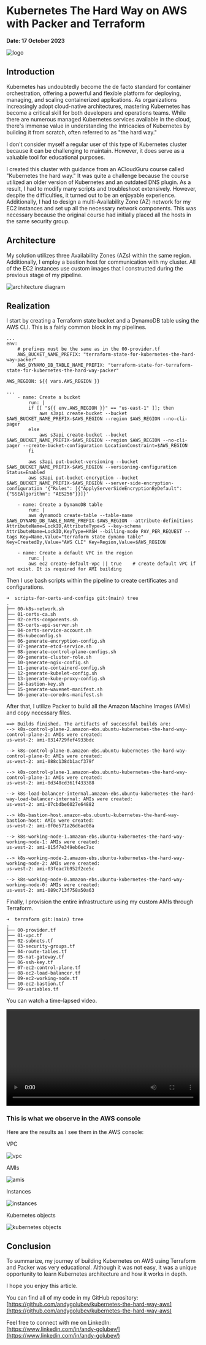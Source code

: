 # Kubernetes The Hard Way on AWS with Packer and Terraform

**Date: 17 October 2023**

![logo](/articles/kubernetes-the-hard-way-on-aws-with-packer-and-terraform/logo.jpg)

## Introduction

Kubernetes has undoubtedly become the de facto standard for container orchestration, offering a powerful and flexible platform for deploying, managing, and scaling containerized applications. As organizations increasingly adopt cloud-native architectures, mastering Kubernetes has become a critical skill for both developers and operations teams. While there are numerous managed Kubernetes services available in the cloud, there's immense value in understanding the intricacies of Kubernetes by building it from scratch, often referred to as "the hard way."

I don't consider myself a regular user of this type of Kubernetes cluster because it can be challenging to maintain. However, it does serve as a valuable tool for educational purposes.

I created this cluster with guidance from an ACloudGuru course called "Kubernetes the hard way." It was quite a challenge because the course utilized an older version of Kubernetes and an outdated DNS plugin. As a result, I had to modify many scripts and troubleshoot extensively. However, despite the difficulties, it turned out to be an enjoyable experience. Additionally, I had to design a multi-Availability Zone (AZ) network for my EC2 instances and set up all the necessary network components. This was necessary because the original course had initially placed all the hosts in the same security group.

## Architecture

My solution utilizes three Availability Zones (AZs) within the same region. Additionally, I employ a bastion host for communication with my cluster. All of the EC2 instances use custom images that I constructed during the previous stage of my pipeline.

![architecture diagram](/articles/kubernetes-the-hard-way-on-aws-with-packer-and-terraform/pic01.png)

## Realization

I start by creating a Terraform state bucket and a DynamoDB table using the AWS CLI. This is a fairly common block in my pipelines.

```
...
env:
    # prefixes must be the same as in the 00-provider.tf
    AWS_BUCKET_NAME_PREFIX: "terraform-state-for-kubernetes-the-hard-way-packer" 
    AWS_DYNAMO_DB_TABLE_NAME_PREFIX: "terraform-state-for-terraform-state-for-kubernetes-the-hard-way-packer"

AWS_REGION: ${{ vars.AWS_REGION }}

...
    - name: Create a bucket
        run: |
        if [[ "${{ env.AWS_REGION }}" == "us-east-1" ]]; then
            aws s3api create-bucket --bucket $AWS_BUCKET_NAME_PREFIX-$AWS_REGION --region $AWS_REGION --no-cli-pager
        else
            aws s3api create-bucket --bucket $AWS_BUCKET_NAME_PREFIX-$AWS_REGION --region $AWS_REGION --no-cli-pager --create-bucket-configuration LocationConstraint=$AWS_REGION
        fi

        aws s3api put-bucket-versioning --bucket $AWS_BUCKET_NAME_PREFIX-$AWS_REGION --versioning-configuration Status=Enabled
        aws s3api put-bucket-encryption --bucket $AWS_BUCKET_NAME_PREFIX-$AWS_REGION --server-side-encryption-configuration '{"Rules": [{"ApplyServerSideEncryptionByDefault": {"SSEAlgorithm": "AES256"}}]}'

    - name: Create a DynamoDB table
        run: |
        aws dynamodb create-table --table-name $AWS_DYNAMO_DB_TABLE_NAME_PREFIX-$AWS_REGION --attribute-definitions AttributeName=LockID,AttributeType=S --key-schema AttributeName=LockID,KeyType=HASH --billing-mode PAY_PER_REQUEST --tags Key=Name,Value="terraform state dynamo table" Key=CreatedBy,Value="AWS CLI" Key=Region,Value=$AWS_REGION 

    - name: Create a default VPC in the region
        run: |
        aws ec2 create-default-vpc || true    # create default VPC if not exist. It is required for AMI building 
```

Then I use bash scripts within the pipeline to create certificates and configurations.

```
➜  scripts-for-certs-and-configs git:(main) tree 
.
├── 00-k8s-network.sh
├── 01-certs-ca.sh
├── 02-certs-components.sh
├── 03-certs-api-server.sh
├── 04-certs-service-account.sh
├── 05-kubeconfig.sh
├── 06-generate-encryption-config.sh
├── 07-generate-etcd-service.sh
├── 08-generate-control-plane-configs.sh
├── 09-generate-cluster-role.sh
├── 10-generate-ngix-config.sh
├── 11-generate-containerd-config.sh
├── 12-generate-kubelet-config.sh
├── 13-generate-kube-proxy-config.sh
├── 14-bastion-key.sh
├── 15-generate-wavenet-manifest.sh
└── 16-generate-coredns-manifest.sh
```

After that, I utilize Packer to build all the Amazon Machine Images (AMIs) and copy necessary files.

```
==> Builds finished. The artifacts of successful builds are:
--> k8s-control-plane-2.amazon-ebs.ubuntu-kubernetes-the-hard-way-control-plane-2: AMIs were created:
us-west-2: ami-0314729fef4933bdc

--> k8s-control-plane-0.amazon-ebs.ubuntu-kubernetes-the-hard-way-control-plane-0: AMIs were created:
us-west-2: ami-088c138db1acf379f

--> k8s-control-plane-1.amazon-ebs.ubuntu-kubernetes-the-hard-way-control-plane-1: AMIs were created:
us-west-2: ami-0d348cd361f433388

--> k8s-load-balancer-internal.amazon-ebs.ubuntu-kubernetes-the-hard-way-load-balancer-internal: AMIs were created:
us-west-2: ami-07cbdbe6027e64882

--> k8s-bastion-host.amazon-ebs.ubuntu-kubernetes-the-hard-way-bastion-host: AMIs were created:
us-west-2: ami-0f0e571a26d6ac08a

--> k8s-working-node-1.amazon-ebs.ubuntu-kubernetes-the-hard-way-working-node-1: AMIs were created:
us-west-2: ami-015f7e349eb6ec7ac

--> k8s-working-node-2.amazon-ebs.ubuntu-kubernetes-the-hard-way-working-node-2: AMIs were created:
us-west-2: ami-03feac7b952f2ce5c

--> k8s-working-node-0.amazon-ebs.ubuntu-kubernetes-the-hard-way-working-node-0: AMIs were created:
us-west-2: ami-089c713f758a50a63
```

Finally, I provision the entire infrastructure using my custom AMIs through Terraform.

```
➜  terraform git:(main) tree
.
├── 00-provider.tf
├── 01-vpc.tf
├── 02-subnets.tf
├── 03-security-groups.tf
├── 04-route-tables.tf
├── 05-nat-gateway.tf
├── 06-ssh-key.tf
├── 07-ec2-control-plane.tf
├── 08-ec2-load-balancer.tf
├── 09-ec2-working-node.tf
├── 10-ec2-bastion.tf
└── 99-variables.tf
```

You can watch a time-lapsed video.

<video width="100%" controls>
  <source src="/articles/kubernetes-the-hard-way-on-aws-with-packer-and-terraform/video01.mp4" type="video/mp4" />
  Your browser does not support the video tag.
</video>

### This is what we observe in the AWS console

Here are the results as I see them in the AWS console:

VPC

![vpc](/articles/kubernetes-the-hard-way-on-aws-with-packer-and-terraform/pic02.jpg)

AMIs

![amis](/articles/kubernetes-the-hard-way-on-aws-with-packer-and-terraform/pic03.jpg)

Instances

![instances](/articles/kubernetes-the-hard-way-on-aws-with-packer-and-terraform/pic04.jpg)

Kubernetes objects

![kubernetes objects](/articles/kubernetes-the-hard-way-on-aws-with-packer-and-terraform/pic05.jpg)

## Conclusion

To summarize, my journey of building Kubernetes on AWS using Terraform and Packer was very educational. Although it was not easy, it was a unique opportunity to learn Kubernetes architecture and how it works in depth.

I hope you enjoy this article.

You can find all of my code in my GitHub repository: [https://github.com/andygolubev/kubernetes-the-hard-way-aws](https://github.com/andygolubev/kubernetes-the-hard-way-aws)

Feel free to connect with me on LinkedIn: [https://www.linkedin.com/in/andy-golubev/](https://www.linkedin.com/in/andy-golubev/) 